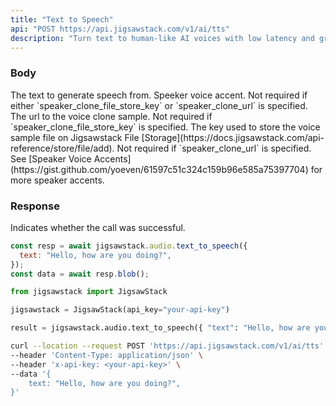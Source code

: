 ```yaml
---
title: "Text to Speech"
api: "POST https://api.jigsawstack.com/v1/ai/tts"
description: "Turn text to human-like AI voices with low latency and great quality."
---
```


### Body

<ParamField body="text" type="string">
  The text to generate speech from.
</ParamField>

<ParamField body="accent" type="string" default="en-US-male-1">
  Speeker voice accent. Not required if either `speaker_clone_file_store_key` or
  `speaker_clone_url` is specified.
</ParamField>

<ParamField body="speaker_clone_url" type="string">
  The url to the voice clone sample. Not required if
  `speaker_clone_file_store_key` is specified.
</ParamField>

<ParamField body="speaker_clone_file_store_key" type="string">
  The key used to store the voice sample file on Jigsawstack File
  [Storage](https://docs.jigsawstack.com/api-reference/store/file/add). Not
  required if `speaker_clone_url` is specified.
</ParamField>

<Info>
  See [Speaker Voice
  Accents](https://gist.github.com/yoeven/61597c51c324c159b96e585a75397704) for
  more speaker accents.
</Info>

<Snippet file="header.mdx" />

### Response

<ResponseField name="success" type="boolean">
  Indicates whether the call was successful.
</ResponseField>

<RequestExample>

```javascript Javascript
const resp = await jigsawstack.audio.text_to_speech({
  text: "Hello, how are you doing?",
});
const data = await resp.blob();
```

```python Python
from jigsawstack import JigsawStack

jigsawstack = JigsawStack(api_key="your-api-key")

result = jigsawstack.audio.text_to_speech({ "text": "Hello, how are you doing?"})
```

```bash cURL
curl --location --request POST 'https://api.jigsawstack.com/v1/ai/tts' \
--header 'Content-Type: application/json' \
--header 'x-api-key: <your-api-key>' \
--data '{
    text: "Hello, how are you doing?",
}'
```

</RequestExample>

<ResponseExample>

</ResponseExample>
